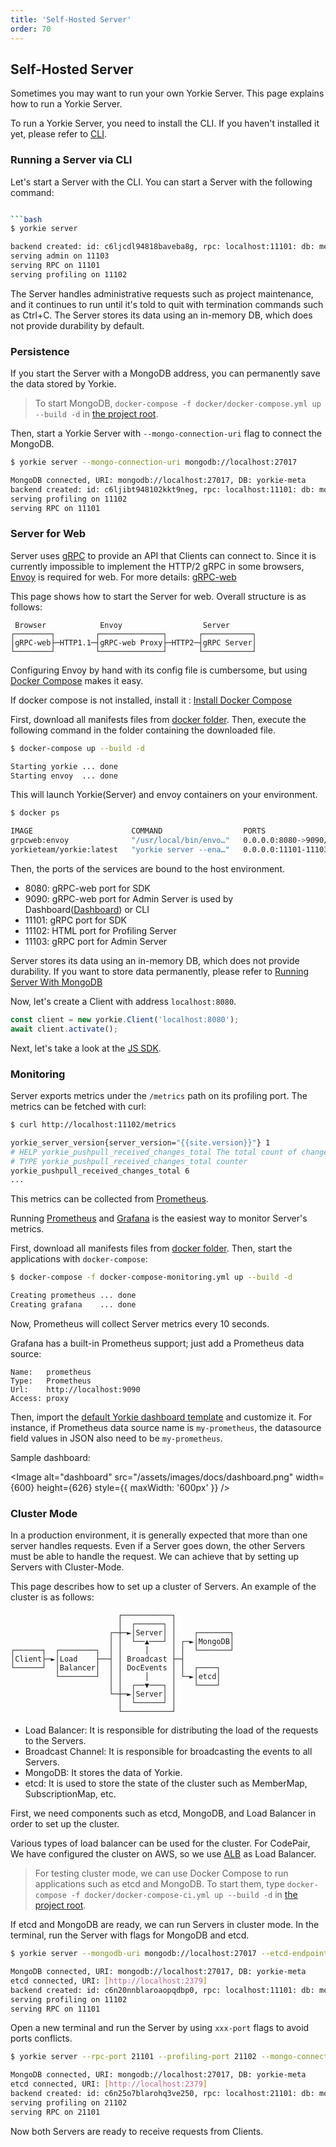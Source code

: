 ```yaml
---
title: 'Self-Hosted Server'
order: 70
---
```


## Self-Hosted Server

Sometimes you may want to run your own Yorkie Server. This page explains how to run a Yorkie Server.

To run a Yorkie Server, you need to install the CLI. If you haven't installed it yet, please refer to [CLI](/docs/cli).

### Running a Server via CLI

Let's start a Server with the CLI. You can start a Server with the following command:

```bash

```bash
$ yorkie server

backend created: id: c6ljcdl94818baveba8g, rpc: localhost:11101: db: memory
serving admin on 11103
serving RPC on 11101
serving profiling on 11102
```
The Server handles administrative requests such as project maintenance, and it continues to run until it's told to quit with termination commands such as Ctrl+C.
The Server stores its data using an in-memory DB, which does not provide durability by default.

### Persistence

If you start the Server with a MongoDB address, you can permanently save the data stored by Yorkie.

> To start MongoDB, `docker-compose -f docker/docker-compose.yml up --build -d` in [the project root](https://github.com/yorkie-team/yorkie).

Then, start a Yorkie Server with `--mongo-connection-uri` flag to connect the MongoDB.

```bash
$ yorkie server --mongo-connection-uri mongodb://localhost:27017

MongoDB connected, URI: mongodb://localhost:27017, DB: yorkie-meta
backend created: id: c6ljibt948102kkt9neg, rpc: localhost:11101: db: mongodb://localhost:27017
serving profiling on 11102
serving RPC on 11101
```

### Server for Web

Server uses [gRPC](https://grpc.io/) to provide an API that Clients can connect to. Since it is currently impossible to implement the HTTP/2 gRPC in some browsers, [Envoy](https://www.envoyproxy.io/) is required for web. For more details: [gRPC-web](https://grpc.io/blog/state-of-grpc-web/)

This page shows how to start the Server for web. Overall structure is as follows:

```
 Browser            Envoy                  Server
┌────────┐         ┌──────────────┐       ┌───────────┐
│gRPC-web├─HTTP1.1─┤gRPC-web Proxy├─HTTP2─┤gRPC Server│
└────────┘         └──────────────┘       └───────────┘
```

Configuring Envoy by hand with its config file is cumbersome, but using [Docker Compose](https://docs.docker.com/compose/) makes it easy.

<Alert status="warning">If docker compose is not installed, install it : [Install Docker Compose](https://docs.docker.com/compose/install/)</Alert>

First, download all manifests files from [docker folder](https://github.com/yorkie-team/yorkie-team.github.io/tree/main/docker). Then, execute the following command in the folder containing the downloaded file.

```bash
$ docker-compose up --build -d

Starting yorkie ... done
Starting envoy  ... done
```

This will launch Yorkie(Server) and envoy containers on your environment.

```bash
$ docker ps

IMAGE                      COMMAND                  PORTS                                  NAMES
grpcweb:envoy              "/usr/local/bin/envo…"   0.0.0.0:8080->9090/tcp                 envoy
yorkieteam/yorkie:latest   "yorkie server --ena…"   0.0.0.0:11101-11103->11101-11103/tcp   yorkie
```

Then, the ports of the services are bound to the host environment.

- 8080: gRPC-web port for SDK
- 9090: gRPC-web port for Admin Server is used by Dashboard([Dashboard](https://github.com/yorkie-team/dashboard)) or CLI
- 11101: gRPC port for SDK
- 11102: HTML port for Profiling Server
- 11103: gRPC port for Admin Server

<Alert status="warning">Server stores its data using an in-memory DB, which does not provide durability. If you want to store data permanently, please refer to [Running Server With MongoDB](/docs/server#running-server-with-mongodb)</Alert>

Now, let's create a Client with address `localhost:8080`.

```javascript
const client = new yorkie.Client('localhost:8080');
await client.activate();
```

Next, let's take a look at the [JS SDK](/docs/js-sdk).

### Monitoring

Server exports metrics under the `/metrics` path on its profiling port.
The metrics can be fetched with curl:

```bash
$ curl http://localhost:11102/metrics

yorkie_server_version{server_version="{{site.version}}"} 1
# HELP yorkie_pushpull_received_changes_total The total count of changes included
# TYPE yorkie_pushpull_received_changes_total counter
yorkie_pushpull_received_changes_total 6
...
```

This metrics can be collected from [Prometheus](https://prometheus.io/).

Running [Prometheus](https://prometheus.io/) and [Grafana](https://grafana.com/oss/grafana/) is the easiest way to monitor Server's metrics.

First, download all manifests files from [docker folder](https://github.com/yorkie-team/yorkie-team.github.io/tree/main/docker). Then, start the applications with `docker-compose`:

```bash
$ docker-compose -f docker-compose-monitoring.yml up --build -d

Creating prometheus ... done
Creating grafana    ... done
```

Now, Prometheus will collect Server metrics every 10 seconds.

Grafana has a built-in Prometheus support; just add a Prometheus data source:

```
Name:   prometheus
Type:   Prometheus
Url:    http://localhost:9090
Access: proxy
```

Then, import the [default Yorkie dashboard template](https://github.com/yorkie-team/yorkie-team.github.io/tree/main/docker/yorkie-dashboard.json) and customize it. For instance, if Prometheus data source name is `my-prometheus`, the datasource field values in JSON also need to be `my-prometheus`.

Sample dashboard:

<Image alt="dashboard" src="/assets/images/docs/dashboard.png" width={600} height={626} style={{ maxWidth: '600px' }} />

### Cluster Mode

In a production environment, it is generally expected that more than one server handles requests. Even if a Server goes down, the other Servers must be able to handle the request. We can achieve that by setting up Servers with Cluster-Mode.

This page describes how to set up a cluster of Servers. An example of the cluster is as follows:

```
                        ┌───────────┐
                        │  ┌──────┐ │
                      ┌─┼─►│Server│ │    ┌───────┐
                      │ │  └──▲───┘ │ ┌─►│MongoDB│
┌──────┐  ┌────────┐  │ │     │     │ │  └───────┘
│Client├─►│Load    ├──┤ │ Broadcast ├─┤
└──────┘  │Balancer│  │ │ DocEvents │ │  ┌────┐
          └────────┘  │ │     │     │ └─►│etcd│
                      │ │  ┌──▼───┐ │    └────┘
                      └─┼─►│Server│ │
                        │  └──────┘ │
                        └───────────┘
```

- Load Balancer: It is responsible for distributing the load of the requests to the Servers.
- Broadcast Channel: It is responsible for broadcasting the events to all Servers.
- MongoDB: It stores the data of Yorkie.
- etcd: It is used to store the state of the cluster such as MemberMap, SubscriptionMap, etc.

First, we need components such as etcd, MongoDB, and Load Balancer in order to set up the cluster.

Various types of load balancer can be used for the cluster. For CodePair, We have configured the cluster on AWS, so we use [ALB](https://docs.aws.amazon.com/elasticloadbalancing/latest/application/introduction.html) as Load Balancer.

> For testing cluster mode, we can use Docker Compose to run applications such as etcd and MongoDB. To start them, type `docker-compose -f docker/docker-compose-ci.yml up --build -d` in [the project root](https://github.com/yorkie-team/yorkie).

If etcd and MongoDB are ready, we can run Servers in cluster mode. In the terminal, run the Server with flags for MongoDB and etcd.

```bash
$ yorkie server --mongodb-uri mongodb://localhost:27017 --etcd-endpoints http://localhost:2379

MongoDB connected, URI: mongodb://localhost:27017, DB: yorkie-meta
etcd connected, URI: [http://localhost:2379]
backend created: id: c6n20nnblaroaopqdbp0, rpc: localhost:11101: db: mongodb://localhost:27017
serving profiling on 11102
serving RPC on 11101
```

Open a new terminal and run the Server by using `xxx-port` flags to avoid ports conflicts.

```bash
$ yorkie server --rpc-port 21101 --profiling-port 21102 --mongo-connection-uri mongodb://localhost:27017 --etcd-endpoints http://localhost:2379

MongoDB connected, URI: mongodb://localhost:27017, DB: yorkie-meta
etcd connected, URI: [http://localhost:2379]
backend created: id: c6n25o7blarohq3ve250, rpc: localhost:21101: db: mongodb://localhost:27017
serving profiling on 21102
serving RPC on 21101
```

Now both Servers are ready to receive requests from Clients.
